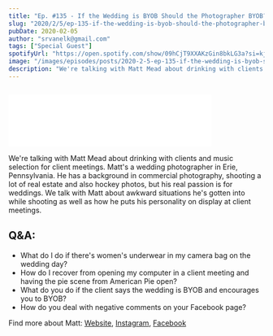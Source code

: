 ```yaml
---
title: "Ep. #135 - If the Wedding is BYOB Should the Photographer BYOB? with Matt Mead"
slug: "2020/2/5/ep-135-if-the-wedding-is-byob-should-the-photographer-byob-with-matt-mead"
pubDate: 2020-02-05
author: "srvanelk@gmail.com"
tags: ["Special Guest"]
spotifyUrl: "https://open.spotify.com/show/09hCjT9XXAKzGin8bkLG3a?si=kjRZvQ1JTb6Ov3HVzSSlWA"
image: "/images/episodes/posts/2020-2-5-ep-135-if-the-wedding-is-byob-should-the-photographer-byob-with-matt-mead/matt+mead_001.webp"
description: "We're talking with Matt Mead about drinking with clients and music selection for client meetings. Matt's a wedding photographer in Erie, Pennsylvania. He has a background in commercial photography, shooting a lot of real estate and also hockey photos, but his real passion is for weddings. We talk with Matt about awkward situations he's gotten into while shooting as well as how he puts his personality on display at client meetings."
---
```


<figure>
  <img src="/images/episodes/posts/2020-2-5-ep-135-if-the-wedding-is-byob-should-the-photographer-byob-with-matt-mead/matt+mead_001.webp" alt="" />
</figure>
<iframe class="embedly-embed" src="//cdn.embedly.com/widgets/media.html?src=https%3A%2F%2Fanchor.fm%2Fweddingphotohangover%2Fembed%2Fepisodes%2FEp--135---If-the-Wedding-is-BYOB-Should-the-Photographer-BYOB--with-Matt-Mead-ealb2u&display_name=Anchor+FM+Inc.&url=https%3A%2F%2Fanchor.fm%2Fweddingphotohangover%2Fepisodes%2FEp--135---If-the-Wedding-is-BYOB-Should-the-Photographer-BYOB--with-Matt-Mead-ealb2u&image=https%3A%2F%2Fd3t3ozftmdmh3i.cloudfront.net%2Fproduction%2Fpodcast_uploaded_episode400%2F805714%2F805714-1580915110458-ef7969cfc9f96.jpg&key=61d05c9d54e8455ea7a9677c366be814&type=text%2Fhtml&schema=anchor&wmode=opaque" width="400" height="102" scrolling="no" title="Anchor FM Inc. embed" frameborder="0" allow="autoplay; fullscreen" allowfullscreen="true"></iframe>

We're talking with Matt Mead about drinking with clients and music selection for client meetings. Matt's a wedding photographer in Erie, Pennsylvania. He has a background in commercial photography, shooting a lot of real estate and also hockey photos, but his real passion is for weddings. We talk with Matt about awkward situations he's gotten into while shooting as well as how he puts his personality on display at client meetings.

## Q&A:
- What do I do if there's women's underwear in my camera bag on the wedding day?
- How do I recover from opening my computer in a client meeting and having the pie scene from American Pie open?
- What do you do if the client says the wedding is BYOB and encourages you to BYOB?
- How do you deal with negative comments on your Facebook page?

Find more about Matt: 
[Website](https://mattmeadphotographyllc.com/), [Instagram](https://www.instagram.com/mattmeadweddings/), [Facebook](https://www.facebook.com/mattmeadphotographyllc/)
